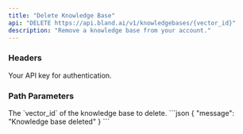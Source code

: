 ```yaml
---
title: "Delete Knowledge Base" 
api: "DELETE https://api.bland.ai/v1/knowledgebases/{vector_id}"
description: "Remove a knowledge base from your account."
---
```


### Headers

<ParamField header="authorization" type="string" required>
  Your API key for authentication.
</ParamField>

### Path Parameters

<ParamField path="vector_id" type="string" required>
    The `vector_id` of the knowledge base to delete.
</ParamField>

<ResponseExample>
```json
{
  "message": "Knowledge base deleted"
}
```
</ResponseExample>